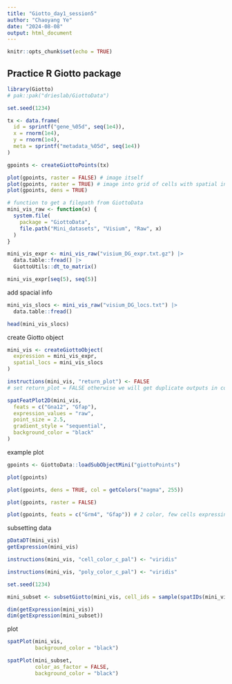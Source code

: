 ```yaml
---
title: "Giotto_day1_session5"
author: "Chaoyang Ye"
date: "2024-08-08"
output: html_document
---
```


```r
knitr::opts_chunk$set(echo = TRUE)
```

## Practice R Giotto package
```r
library(Giotto)
# pak::pak("drieslab/GiottoData")
```


```r
set.seed(1234)

tx <- data.frame(
  id = sprintf("gene_%05d", seq(1e4)),
  x = rnorm(1e4),
  y = rnorm(1e4),
  meta = sprintf("metadata_%05d", seq(1e4))
)

gpoints <- createGiottoPoints(tx)

plot(gpoints, raster = FALSE) # image itself
plot(gpoints, raster = TRUE) # image into grid of cells with spatial info
plot(gpoints, dens = TRUE)
```


```r

# function to get a filepath from GiottoData
mini_vis_raw <- function(x) {
  system.file(
    package = "GiottoData",
    file.path("Mini_datasets", "Visium", "Raw", x)
  )
}

mini_vis_expr <- mini_vis_raw("visium_DG_expr.txt.gz") |>
  data.table::fread() |>
  GiottoUtils::dt_to_matrix()

mini_vis_expr[seq(5), seq(5)]
```

add spacial info
```r
mini_vis_slocs <- mini_vis_raw("visium_DG_locs.txt") |>
  data.table::fread()

head(mini_vis_slocs)
```

create Giotto object
```r
mini_vis <- createGiottoObject(
  expression = mini_vis_expr,
  spatial_locs = mini_vis_slocs
)

instructions(mini_vis, "return_plot") <- FALSE
# set return_plot = FALSE otherwise we will get duplicate outputs in code chunks
```
```r
spatFeatPlot2D(mini_vis,
  feats = c("Gna12", "Gfap"),
  expression_values = "raw",
  point_size = 2.5,
  gradient_style = "sequential",
  background_color = "black"
)
```

example plot
```r
gpoints <- GiottoData::loadSubObjectMini("giottoPoints")

plot(gpoints)

plot(gpoints, dens = TRUE, col = getColors("magma", 255))

plot(gpoints, raster = FALSE)

plot(gpoints, feats = c("Grm4", "Gfap")) # 2 color, few cells expressing Grm4
```

subsetting data
```r
pDataDT(mini_vis)
getExpression(mini_vis)

instructions(mini_vis, "cell_color_c_pal") <- "viridis"

instructions(mini_vis, "poly_color_c_pal") <- "viridis"

set.seed(1234)

mini_subset <- subsetGiotto(mini_vis, cell_ids = sample(spatIDs(mini_vis), 300))

dim(getExpression(mini_vis))
dim(getExpression(mini_subset))

```

plot
```r
spatPlot(mini_vis,
         background_color = "black")

spatPlot(mini_subset,
         color_as_factor = FALSE,
         background_color = "black")
```

